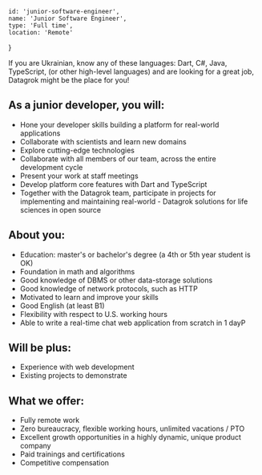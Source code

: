 
    id: 'junior-software-engineer',
    name: 'Junior Software Engineer',
    type: 'Full time',
    location: 'Remote'
}

<Card meta={meta}>

If you are Ukrainian, know any of these languages: Dart, C#, Java, TypeScript, (or other high-level languages) and are looking for a great job, Datagrok might be the place for you!

## As a junior developer, you will:

- Hone your developer skills building a platform for real-world applications
- Collaborate with scientists and learn new domains
- Explore cutting-edge technologies
- Collaborate with all members of our team, across the entire development cycle
- Present your work at staff meetings
- Develop platform core features with Dart and TypeScript
- Together with the Datagrok team, participate in projects for implementing and maintaining real-world - Datagrok solutions for life sciences in open source

## About you:

- Education: master's or bachelor's degree (a 4th or 5th year student is OK)
- Foundation in math and algorithms
- Good knowledge of DBMS or other data-storage solutions
- Good knowledge of network protocols, such as HTTP
- Motivated to learn and improve your skills
- Good English (at least B1)
- Flexibility with respect to U.S. working hours
- Able to write a real-time chat web application from scratch in 1 dayP

## Will be plus:

- Experience with web development
- Existing projects to demonstrate

## What we offer:

- Fully remote work
- Zero bureaucracy, flexible working hours, unlimited vacations / PTO
- Excellent growth opportunities in a highly dynamic, unique product company
- Paid trainings and certifications
- Competitive compensation

</Card>